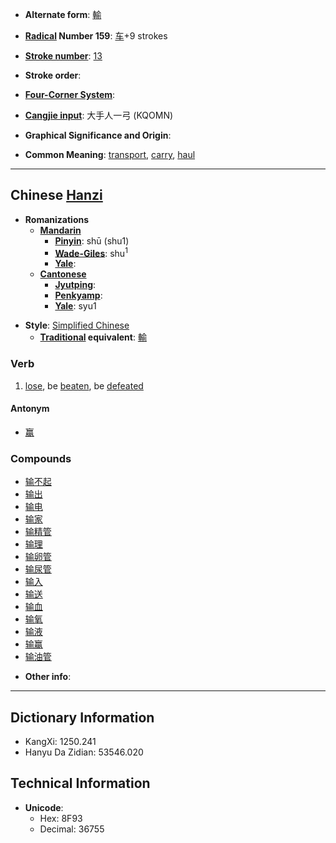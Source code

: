 * '''Alternate form''': [[輸]]

* '''[[Wiktionary:Chinese radical index| Radical]] Number 159''': [[Wiktionary:Chinese radical index 车|车]]+9 strokes

* '''[[Wiktionary:Chinese total strokes index|Stroke number]]''': [[Wiktionary:Chinese total strokes index 13|13]]

* '''Stroke order''': 

* '''[[Wiktionary:Chinese four corner index|Four-Corner System]]''': 

* '''[[Wiktionary:Chinese Cangjie index|Cangjie input]]''': 大手人一弓 (KQOMN)

* '''Graphical Significance and Origin''': 

* '''Common Meaning''': [[transport]], [[carry]], [[haul]]

----

== Chinese [[Hanzi]] ==

* '''Romanizations'''
** '''[[Mandarin]]'''
*** '''[[Pinyin]]''': shū (shu1)
*** '''[[Wade-Giles]]''': shu<sup>1</sup>
*** '''[[Yale]]''': 
** '''[[Cantonese]]'''
*** '''[[Jyutping]]''':
*** '''[[Penkyamp]]''': 
*** '''[[Yale]]''': syu1

* '''Style''': [[Simplified Chinese]] 
** '''[[Traditional Chinese|Traditional]] equivalent''': [[輸]]

===Verb===

#[[lose]], be [[beaten]], be [[defeated]]

====Antonym====
*[[赢]]

===Compounds===
*[[输不起]]
*[[输出]]
*[[输电]]
*[[输家]]
*[[输精管]]
*[[输理]]
*[[输卵管]]
*[[输尿管]]
*[[输入]]
*[[输送]]
*[[输血]]
*[[输氧]]
*[[输液]]
*[[输赢]]
*[[输油管]]

* '''Other info''': 

----

== Dictionary Information ==

* KangXi: 1250.241
* Hanyu Da Zidian: 53546.020

== Technical Information ==

* '''Unicode''':
** Hex: 8F93
** Decimal: 36755